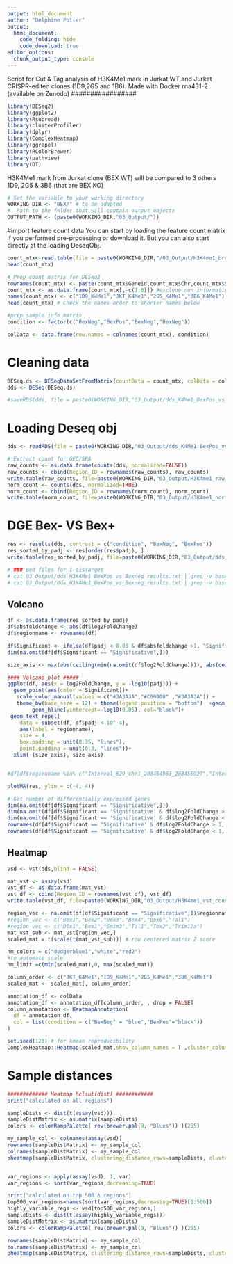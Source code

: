 ```yaml
---
output: html_document
author: "Delphine Potier"
output:
  html_document:
    code_folding: hide
    code_download: true
editor_options:
  chunk_output_type: console
---
```


#################

Script for Cut & Tag analysis of H3K4Me1 mark in Jurkat WT and Jurkat CRISPR-edited clones (1D9,2G5 and 1B6).
Made with Docker rna431-2 (available on Zenodo)
#################

```r
library(DESeq2)
library(ggplot2)
library(Rsubread)
library(clusterProfiler)
library(dplyr)
library(ComplexHeatmap)
library(ggrepel)
library(RColorBrewer)
library(pathview)
library(DT)
```

H3K4Me1 mark from Jurkat clone (BEX WT) will be compared to 3 others 1D9, 2G5 & 3B6 (that are BEX KO)

```r
# Set the variable to your working directory
WORKING_DIR <- "BEX/" # to be adapted
#  Path to the folder that will contain output objects
OUTPUT_PATH <- (paste0(WORKING_DIR,"03_Output/"))
```

#import feature count data
You can start by loading the feature count matrix if you performed pre-processing or download it. But you can also start directly at the loading DeseqObj.
```r
count_mtx<-read.table(file = paste0(WORKING_DIR,"/03_Output/H3K4me1_broad_nomodel/bwa/merged_library/macs3/broad_peak/consensus/K4Me1/K4Me1.consensus_peaks.featureCounts.txt"),header = T)
head(count_mtx)

# Prep count matrix for DESeq2
rownames(count_mtx) <- paste(count_mtx$Geneid,count_mtx$Chr,count_mtx$Start,count_mtx$End,sep = "_")
count_mtx <- as.data.frame(count_mtx[,-c(1:6)]) #exclude non informative column
names(count_mtx) <- c("1D9_K4Me1","JKT_K4Me1","2G5_K4Me1","3B6_K4Me1")  #shorter names
head(count_mtx) # Check the names order to shorter names below

#prep sample info matrix
condition <- factor(c("BexNeg","BexPos","BexNeg","BexNeg"))

colData <- data.frame(row.names = colnames(count_mtx), condition)
```


# Cleaning data
```r
DESeq.ds <- DESeqDataSetFromMatrix(countData = count_mtx, colData = colData, design = ~ condition)
dds <- DESeq(DESeq.ds)

#saveRDS(dds, file = paste0(WORKING_DIR,"03_Output/dds_K4Me1_BexPos_vs_Bexneg.rds"))
```

# Loading Deseq obj
```r
dds <- readRDS(file = paste0(WORKING_DIR,"03_Output/dds_K4Me1_BexPos_vs_Bexneg.rds"))

# Extract count for GEO/SRA
raw_counts <- as.data.frame(counts(dds, normalized=FALSE))
raw_counts <- cbind(Region_ID = rownames(raw_counts), raw_counts)
write.table(raw_counts, file=paste0(WORKING_DIR,"03_Output/H3K4me1_raw_counts.txt"),sep = "\t", quote = FALSE, row.names = FALSE) #available in GEO
norm_count <- counts(dds, normalized=TRUE)
norm_count <- cbind(Region_ID = rownames(norm_count), norm_count)
write.table(norm_count, file=paste0(WORKING_DIR,"03_Output/H3K4me1_normalized_counts.txt"),sep = "\t", quote = FALSE, row.names = FALSE) #available in GEO
```


# DGE Bex- VS Bex+
```r
res <- results(dds, contrast = c("condition", "BexNeg", "BexPos"))
res_sorted_by_padj <- res[order(res$padj), ]
write.table(res_sorted_by_padj, file=paste0(WORKING_DIR,"03_Output/dds_H3K4me1_BexPos_vs_Bexneg_results.txt"),sep = "\t")
```

```bash
# ### Bed files for i-cisTarget
# cat 03_Output/dds_H3K4Me1_BexPos_vs_Bexneg_results.txt | grep -v baseMean | awk '$3 < -1 && $7 < 0.05 {print $1}'| sed s/\"//g | awk -F'_' '{s=""; for(i=3;i<=NF-2;i++) s=s $i OFS; sub(OFS "$","",s); print s" "$(NF-1)" "$NF" "$1"_"$2}' OFS="_" >03_Output/H3K4Me1_down_Padj-0.05_Log2FC_1.bed
# cat 03_Output/dds_H3K4Me1_BexPos_vs_Bexneg_results.txt | grep -v baseMean | awk '$3 > 1 && $7 < 0.05 {print $1}'| sed s/\"//g | awk -F'_' '{s=""; for(i=3;i<=NF-2;i++) s=s $i OFS; sub(OFS "$","",s); print s" "$(NF-1)" "$NF" "$1"_"$2}' OFS="_" >03_Output/RNAseq2_analysis/H3K4Me1_up_Padj-0.05_Log2FC_1.bed
```

## Volcano
```r
df <- as.data.frame(res_sorted_by_padj)
df$absfoldchange <- abs(df$log2FoldChange)
df$regionname <- rownames(df)

df$Significant <- ifelse(df$padj < 0.05 & df$absfoldchange >1, "Significative","Not Significative")
dim(na.omit(df[df$Significant == "Significative",]))

size_axis <- max(abs(ceiling(min(na.omit(df$log2FoldChange)))), abs(ceiling(max(na.omit(df$log2FoldChange))))) #Get the extreme value of foldchange to set automaticaly limit of the ggplot and scale it around 0

#### Volcano plot #####
ggplot(df, aes(x = log2FoldChange, y = -log10(padj))) +
  geom_point(aes(color = Significant))+
   scale_color_manual(values = c("#3A3A3A","#C00000" ,"#3A3A3A")) +
   theme_bw(base_size = 12) + theme(legend.position = "bottom")  +geom_vline(xintercept=c(-1, 1), col="black")+
        geom_hline(yintercept=-log10(0.05), col="black")+
 geom_text_repel(
    data = subset(df, df$padj < 10^-4),
    aes(label = regionname),
    size = 4,
    box.padding = unit(0.35, "lines"),
    point.padding = unit(0.3, "lines"))+
  xlim(-(size_axis), size_axis)


#df[df$regionname %in% c("Interval_629_chr1_203454963_203455927","Interval_29_chr1_3515353_3517678") ,]

plotMA(res, ylim = c(-4, 4))
```

```r
# Get number of differentially expressed genes
dim(na.omit(df[df$Significant == "Significative",]))
dim(na.omit(df[df$Significant == 'Significative' & df$log2FoldChange > 1, ]))
dim(na.omit(df[df$Significant == 'Significative' & df$log2FoldChange < 1, ]))
rownames(df[df$Significant == 'Significative' & df$log2FoldChange > 1, ])
rownames(df[df$Significant == 'Significative' & df$log2FoldChange < 1, ])
```


## Heatmap
```r
vsd <- vst(dds,blind = FALSE)

mat_vst <- assay(vsd)
vst_df <- as.data.frame(mat_vst)
vst_df <- cbind(Region_ID = rownames(vst_df), vst_df)
write.table(vst_df, file=paste0(WORKING_DIR,"03_Output/H3K4me1_vst_counts.txt"), sep = "\t", quote = FALSE, row.names = FALSE) # available in GEO

region_vec <- na.omit(df[df$Significant == "Significative",])$regionname
#region_vec <- c("Bex1","Bex2","Bex3","Bex4","Bex6","Tal1")
#region_vec <- c("Dlx1","Bex1","Smim3","Tal1","Tox2","Trim12a")
mat_vst_sub <- mat_vst[region_vec,]
scaled_mat = t(scale(t(mat_vst_sub))) # row centered matrix Z score

hm_colors = c("dodgerblue1","white","red2")
#to automate scale
hm_limit =c(min(scaled_mat),0, max(scaled_mat))

column_order <- c("JKT_K4Me1","1D9_K4Me1","2G5_K4Me1","3B6_K4Me1")
scaled_mat <- scaled_mat[, column_order]

annotation_df <- colData
annotation_df <- annotation_df[column_order, , drop = FALSE]
column_annotation <- HeatmapAnnotation(
  df = annotation_df,
  col = list(condition = c("BexNeg" = "blue","BexPos"="black"))
)

set.seed(123) # for kmean reproducibility
ComplexHeatmap::Heatmap(scaled_mat,show_column_names = T ,cluster_columns = F,cluster_rows = T,column_names_side = "top",top_annotation = column_annotation, row_split = 2, column_split = annotation_df$condition)
```

# Sample distances
```r
############# Heatmap hclsut(dist) ############
print("calculated on all regions")

sampleDists <- dist(t(assay(vsd)))
sampleDistMatrix <- as.matrix(sampleDists)
colors <- colorRampPalette( rev(brewer.pal(9, "Blues")) )(255)

my_sample_col <- colnames(assay(vsd))
rownames(sampleDistMatrix) <- my_sample_col
colnames(sampleDistMatrix) <- my_sample_col
pheatmap(sampleDistMatrix, clustering_distance_rows=sampleDists, clustering_distance_cols=sampleDists,col=colors)


var_regions <- apply(assay(vsd), 1, var)
var_regions <- sort(var_regions,decreasing=TRUE)

print("calculated on top 500 ∆ regions")
top500_var_regions=names(sort(var_regions,decreasing=TRUE)[1:500])
highly_variable_regs <- vsd[top500_var_regions,]
sampleDists <- dist(t(assay(highly_variable_regs)))
sampleDistMatrix <- as.matrix(sampleDists)
colors <- colorRampPalette( rev(brewer.pal(9, "Blues")) )(255)

rownames(sampleDistMatrix) <- my_sample_col
colnames(sampleDistMatrix) <- my_sample_col
pheatmap(sampleDistMatrix, clustering_distance_rows=sampleDists, clustering_distance_cols=sampleDists,col=colors)
```
